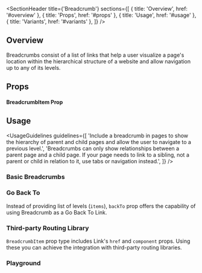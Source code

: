 
<Meta of={BreadcrumbStories} />

<SectionHeader
  title={'Breadcrumb'}
  sections={[
    { title: 'Overview', href: '#overview' },
    { title: 'Props', href: '#props' },
    { title: 'Usage', href: '#usage' },
    { title: 'Variants', href: '#variants' },
  ]}
/>

## Overview

Breadcrumbs consist of a list of links that help a user visualize a page's location within the
hierarchical structure of a website and allow navigation up to any of its levels.

## Props

<ArgTypes of={Breadcrumb} />

#### BreadcrumbItem Prop

<ArgTypes of={BreadcrumbItemDummyStory} />

## Usage

<UsageGuidelines
  guidelines={[
    'Include a breadcrumb in pages to show the hierarchy of parent and child pages and allow the user to navigate to a previous level.',
    'Breadcrumbs can only show relationships between a parent page and a child page. If your page needs to link to a sibling, not a parent or child in relation to it, use tabs or navigation instead.',
  ]}
/>

<SubsectionHeader title="Variants" />

### Basic Breadcrumbs

<Canvas of={BreadcrumbStories.BasicBreadcrumbs} />

### Go Back To

Instead of providing list of levels (`items`), `backTo` prop offers the capability of using Breadcrumb as a Go Back To Link.

<Canvas of={BreadcrumbStories.GoBackTo} />

### Third-party Routing Library

`BreadcrumbItem` prop type includes Link's `href` and `component` props. Using these you can achieve the integration with third-party routing libraries.

<Canvas of={BreadcrumbStories.ThirdPartyRoutingLibrary} />

### Playground

<Canvas of={BreadcrumbStories.Playground} />
